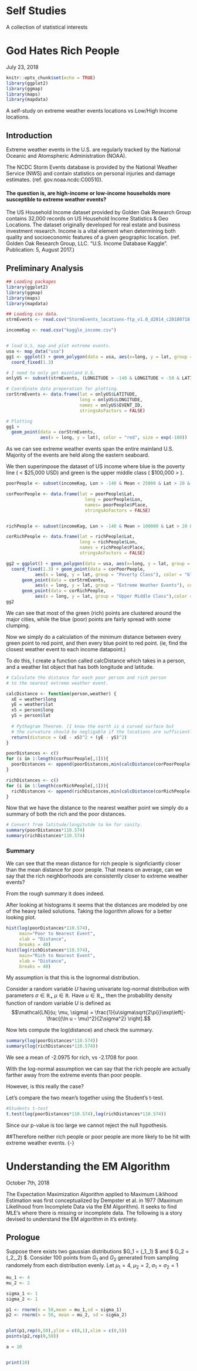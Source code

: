 # Self Studies {#ss}

A collection of statistical interests 

# God Hates Rich People {-}

July 23, 2018
```r
knitr::opts_chunk$set(echo = TRUE)
library(ggplot2)
library(ggmap)
library(maps)
library(mapdata)
```

A self-study on extreme weather events locations vs Low/High Income locations. 

## Introduction {-}

Extreme weather events in the U.S. are regularly tracked by the National Oceanic and Atomspheric Administration (NOAA).

The NCDC Storm Events database is provided by the National Weather Service (NWS) and contain statistics on personal injuries and damage estimates. (ref. gov.noaa.ncdc:C00510). 

#### The question is, are high-income or low-income households more susceptible to extreme weather events? {-}

The US Household Income dataset provided by Golden Oak Research Group contains 32,000 records on US Household Income Statistics & Geo Locations. The dataset originally developed for real estate and business investment research. Income is a vital element when determining both quality and socioeconomic features of a given geographic location. (ref. Golden Oak Research Group, LLC. “U.S. Income Database Kaggle”. Publication: 5, August 2017.)

## Preliminary Analysis {-}

```r
## Loading packages
library(ggplot2)
library(ggmap)
library(maps)
library(mapdata)

## Loading csv data. 
strmEvents <- read.csv("StormEvents_locations-ftp_v1.0_d2014_c20180718.csv")

incomeKag <- read.csv("kaggle_income.csv")


# load U.S, map and plot extreme events. 
usa <- map_data("usa")
gg1 <- ggplot() + geom_polygon(data = usa, aes(x=long, y = lat, group = group)) + 
  coord_fixed(1.3)

# I need to only get mainland U.S. 
onlyUS <- subset(strmEvents, (LONGITUDE > -140 & LONGITUDE < -50 & LATITUDE < 50 & 20 < LATITUDE ))

# Coordinate data preperation for plotting. 
corStrmEvents <- data.frame(lat = onlyUS$LATITUDE,
                            long = onlyUS$LONGITUDE,
                            names = onlyUS$EVENT_ID,
                            stringsAsFactors = FALSE)

# Plotting
gg1 + 
  geom_point(data = corStrmEvents, 
             aes(x = long, y = lat), color = "red", size = exp(-100))

```

As we can see extreme weather events span the entire mainland U.S. Majority of the events are held along the eastern seaboard. 

We then superimpose the dataset of US income where blue is the poverty line ( < $25,000 USD) and green is the upper middle class ( $100,000 > ). 

```r


poorPeople <- subset(incomeKag, Lon > -140 & Mean < 25000 & Lat > 20 & Lat < 50)

corPoorPeople <- data.frame(lat = poorPeople$Lat,
                              long = poorPeople$Lon,
                              names= poorPeople$Place,
                              stringsAsFactors = FALSE)


richPeople <- subset(incomeKag, Lon > -140 & Mean > 100000 & Lat > 20 & Lat < 50)

corRichPeople <- data.frame(lat = richPeople$Lat,
                            long = richPeople$Lon,
                            names = richPeople$Place,
                            stringsAsFactors = FALSE)

gg2 = ggplot() + geom_polygon(data = usa, aes(x=long, y = lat, group = group)) + 
  coord_fixed(1.3) + geom_point(data = corPoorPeople, 
           aes(x = long, y = lat, group = "Poverty Class"), color = "blue", size = 1) +
      geom_point(data = corStrmEvents,
           aes(x = long, y = lat, group = "Extreme Weather Events"), color = "red", size = 0.0001) +
      geom_point(data = corRichPeople,
           aes(x = long, y = lat, group = "Upper Middle Class"),color = "green", size = 1) 
gg2 

```

We can see that most of the green (rich) points are clustered around the major cities, while the blue (poor) points are fairly spread with some clumping. 

Now we simply do a calculation of the minimum distance between every green point to red point, and then every blue point to red point. (ie, find the closest weather event to each income datapoint.)


To do this, I create a function called calcDistance which takes in a person, and a weather list object that has both longitude and latitude. 

```r
# Calculate the distance for each poor person and rich person 
# to the nearest extreme weather event. 

calcDistance <- function(person,weather) {
  xE = weather$long
  yE = weather$lat 
  xS = person$long 
  yS = person$lat
  
  # Pythogram Theorem. (I know the earth is a curved surface but 
  # the curvature should be negligable if the locations are sufficiently close)
  return(distance = (xE - xS)^2 + (yE - yS)^2)
}

poorDistances <- c()
for (i in 1:length(corPoorPeople[,1])){
  poorDistances <- append(poorDistances,min(calcDistance(corPoorPeople[i,],corStrmEvents)))
}

richDistances <- c()
for (i in 1:length(corRichPeople[,1])){
  richDistances <- append(richDistances,min(calcDistance(corRichPeople[i,],corStrmEvents)))
}

```

Now that we have the distance to the nearest weather point we simply do a summary of both the rich and the poor distances. 

```r
# Convert from latitude/longitutde to km for sanity. 
summary(poorDistances*110.574) 
summary(richDistances*110.574)
```

### Summary {-}
We can see that the mean distance for rich people is signficiantly closer than the mean distance for poor people.
That means on average, can we say that the rich neighborhoods are consistently closer to extreme weather events? 


From the rough summary it does indeed. 

After looking at histograms it seems that the distances are modeled by one of the heavy tailed solutions. Taking the logorithm allows for a better looking plot. 


```r
hist(log(poorDistances*110.574),
     main="Poor to Nearest Event",
     xlab = "Distance",
     breaks = 40)
hist(log(richDistances*110.574),
     main="Rich to Nearest Event",
     xlab = "Distance",
     breaks = 40)
```

My assumption is that this is the lognormal distribution.

Consider a random variable $U$ having univariate log-normal distribution with parameters $\sigma \in \mathbb{R}_{+}$ $\mu \in \mathbb{R}$. Have $u \in \mathbb{R}_+$, then the probability density function of random variable $U$ is defined as \footnote{For full definition see \cite{johnson1995continuous}}
$$\mathcal{LN}(u; \mu, \sigma) = \frac{1}{u\sigma\sqrt{2\pi}}\exp\left[-\frac{(\ln u - \mu)^2}{2\sigma^2}	\right].$$ 


Now lets compute the log(distance) and check the summary. 

```r
summary(log(poorDistances*110.574))
summary(log(richDistances*110.574))
```


We see a mean of -2.0975 for rich, vs -2.1708 for poor. 

With the log-normal assumption we can say that the rich people are actually farther away from the extreme events than poor people. 

However, is this really the case? 


Let's compare the two mean's together using the Student's t-test. 

```r
#Students t-test 
t.test(log(poorDistances*110.574),log(richDistances*110.574)) 
```

Since our p-value is too large we cannot reject the null hypothesis.

##Therefore neither rich people or poor people are more likely to be hit with extreme weather events. {-} 


# Understanding the EM Algorithm {-}

October 7th, 2018 

The Expectation Maximization Algorithm applied to Maximum Liklihood Estimation was first conceptualized by Dempster et al. in 1977 (Maximum Likelihood from Incomplete Data via the EM Algorithm). It seeks to find MLE's where there is missing or incomplete data. The following is a story devised to understand the EM algorithm in it's entirety. 

## Prologue 

Suppose there exists two gaussian distributions $G_1 = \mathcal{N}(\mu_1,\sigma_1) $ and $ G_2 = \mathcal{N}(\mu_2,\sigma_2) $. Consider 100 points from $G_1$ and $G_2$ generated from sampling randomely from each distribution evenly. Let $\mu_1 = 4$, $\mu_2 = 2$, $\sigma_1 = \sigma_2 = 1$


```r

mu_1 <- 4
mu_2 <- 2

sigma_1 <- 1
sigma_2 <- 1

p1 <- rnorm(n = 50,mean = mu_1,sd = sigma_1)
p2 <- rnorm(n = 50, mean = mu_2, sd = sigma_2)


plot(p1,rep(0,50),ylim = c(0,1),xlim = c(0,5))
points(p2,rep(0,50))
```


```julia

a = 10 


print(10)

```




